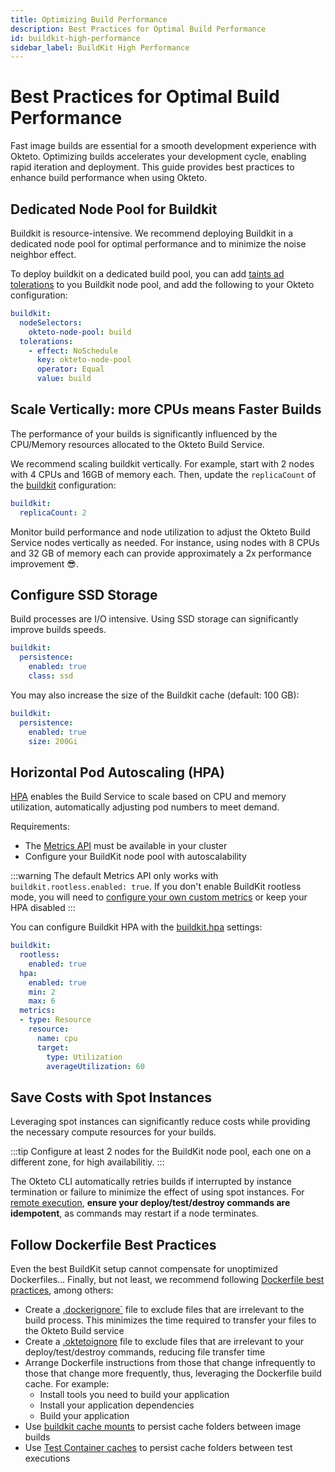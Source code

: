 ```yaml
---
title: Optimizing Build Performance
description: Best Practices for Optimal Build Performance
id: buildkit-high-performance
sidebar_label: BuildKit High Performance
---
```


# Best Practices for Optimal Build Performance

Fast image builds are essential for a smooth development experience with Okteto.
Optimizing builds accelerates your development cycle, enabling rapid iteration and deployment.
This guide provides best practices to enhance build performance when using Okteto.

## Dedicated Node Pool for Buildkit

Buildkit is resource-intensive.
We recommend deploying Buildkit in a dedicated node pool for optimal performance and to minimize the noise neighbor effect.

To deploy buildkit on a dedicated build pool, you can add [taints ad tolerations](https://kubernetes.io/docs/concepts/scheduling-eviction/taint-and-toleration/) to you Buildkit node pool, and add the following to your Okteto configuration:

```yaml
buildkit:
  nodeSelectors:
    okteto-node-pool: build
  tolerations:
    - effect: NoSchedule
      key: okteto-node-pool
      operator: Equal
      value: build
```      

## Scale Vertically: more CPUs means Faster Builds

The performance of your builds is significantly influenced by the CPU/Memory resources allocated to the Okteto Build Service.

We recommend scaling buildkit vertically.
For example, start with 2 nodes with 4 CPUs and 16GB of memory each.
Then, update the `replicaCount` of the [buildkit](self-hosted/helm-configuration.mdx#buildkit) configuration:

```yaml
buildkit:
  replicaCount: 2
```

Monitor build performance and node utilization to adjust the Okteto Build Service nodes vertically as needed.
For instance, using nodes with 8 CPUs and 32 GB of memory each can provide approximately a 2x performance improvement 😎.

## Configure SSD Storage

Build processes are I/O intensive. Using SSD storage can significantly improve builds speeds.

```yaml
buildkit:
  persistence:
    enabled: true
    class: ssd
```

You may also increase the size of the Buildkit cache (default: 100 GB):

```yaml
buildkit:
  persistence:
    enabled: true
    size: 200Gi
```

## Horizontal Pod Autoscaling (HPA)

[HPA](https://kubernetes.io/docs/tasks/run-application/horizontal-pod-autoscale/) enables the Build Service to scale based on CPU and memory utilization, automatically adjusting pod numbers to meet demand.

Requirements:
- The [Metrics API](https://kubernetes.io/docs/tasks/debug/debug-cluster/resource-metrics-pipeline/#metrics-server) must be available in your cluster
- Configure your BuildKit node pool with autoscalability

:::warning
The default Metrics API only works with `buildkit.rootless.enabled: true`. If you don't enable BuildKit rootless mode, you will need to [configure your own custom metrics](https://kubernetes.io/docs/tasks/run-application/horizontal-pod-autoscale-walkthrough/#autoscaling-on-multiple-metrics-and-custom-metrics) or keep your HPA disabled
:::

You can configure Buildkit HPA with the [buildkit.hpa](self-hosted/helm-configuration.mdx#buildkit) settings:

```yaml
buildkit:
  rootless:
    enabled: true
  hpa:
    enabled: true
    min: 2
    max: 6
  metrics:
  - type: Resource
    resource:
      name: cpu
      target:
        type: Utilization
        averageUtilization: 60    
```    

## Save Costs with Spot Instances

Leveraging spot instances can significantly reduce costs while providing the necessary compute resources for your builds.

:::tip
Configure at least 2 nodes for the BuildKit node pool, each one on a different zone, for high availabilitiy.
:::

The Okteto CLI automatically retries builds if interrupted by instance termination or failure to minimize the effect of using spot instances.
For [remote execution](core/remote-execution.mdx), **ensure your deploy/test/destroy commands are idempotent**, as commands may restart if a node terminates.

## Follow Dockerfile Best Practices

Even the best BuildKit setup cannot compensate for unoptimized Dockerfiles...
Finally, but not least, we recommend following [Dockerfile best practices](https://docs.docker.com/build/building/best-practices/), among others:

- Create a [.dockerignore`](https://docs.docker.com/reference/dockerfile/#dockerignore-file) file to exclude files that are irrelevant to the build process. This minimizes the time required to transfer your files to the Okteto Build service
- Create a [.oktetoignore](core/remote-execution.mdx#ignoring-files) file to exclude files that are irrelevant to your deploy/test/destroy commands, reducing file transfer time
- Arrange Dockerfile instructions from those that change infrequently to those that change more frequently, thus, leveraging the Dockerfile build cache. For example:
  - Install tools you need to build your application
  - Install your application dependencies
  - Build your application
- Use [buildkit cache mounts](https://docs.docker.com/build/cache/optimize/) to persist cache folders between image builds
- Use [Test Container caches](https://www.okteto.com/docs/reference/okteto-manifest/#caches-string-optional) to persist cache folders between test executions
